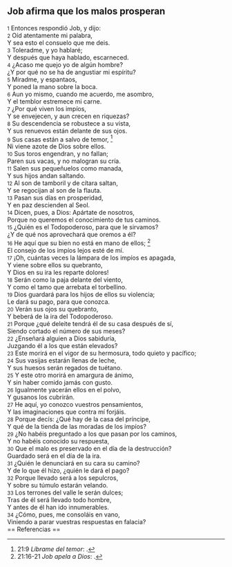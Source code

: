 == Job afirma que los malos prosperan ==

{{anchor|1}} <small>1</small> Entonces respondió Job, y dijo:<br>
{{anchor|2}} <small>2</small> Oíd atentamente mi palabra,<br>
Y sea esto el consuelo que me deis.<br>
{{anchor|3}} <small>3</small> Toleradme, y yo hablaré;<br>
Y después que haya hablado, escarneced.<br>
{{anchor|4}} <small>4</small> ¿Acaso me quejo yo de algún hombre?<br>
¿Y por qué no se ha de angustiar mi espíritu?<br>
{{anchor|5}} <small>5</small> Miradme, y espantaos,<br>
Y poned la mano sobre la boca.<br>
{{anchor|6}} <small>6</small> Aun yo mismo, cuando me acuerdo, me asombro,<br>
Y el temblor estremece mi carne.<br>
{{anchor|7}} <small>7</small> ¿Por qué viven los impíos,<br>
Y se envejecen, y aun crecen en riquezas?<br>
{{anchor|8}} <small>8</small> Su descendencia se robustece a su vista,<br>
Y sus renuevos están delante de sus ojos.<br>
{{anchor|9}} <small>9</small> Sus casas están a salvo de temor, <ref>21:9 ''Líbrame del temor'': {{lib|LU|95|4|3}}.</ref><br>
Ni viene azote de Dios sobre ellos.<br>
{{anchor|10}} <small>10</small> Sus toros engendran, y no fallan;<br>
Paren sus vacas, y no malogran su cría.<br>
{{anchor|11}} <small>11</small> Salen sus pequeñuelos como manada,<br>
Y sus hijos andan saltando.<br>
{{anchor|12}} <small>12</small> Al son de tamboril y de cítara saltan,<br>
Y se regocijan al son de la flauta.<br>
{{anchor|13}} <small>13</small> Pasan sus días en prosperidad,<br>
Y en paz descienden al Seol.<br>
{{anchor|14}} <small>14</small> Dicen, pues, a Dios: Apártate de nosotros,<br>
Porque no queremos el conocimiento de tus caminos.<br>
{{anchor|15}} <small>15</small> ¿Quién es el Todopoderoso, para que le sirvamos?<br>
¿Y de qué nos aprovechará que oremos a él?<br>
{{anchor|16}} <small>16</small> He aquí que su bien no está en mano de ellos; <ref>21:16-21 ''Job apela a Dios'': {{lib|LU|148|6|9}}.</ref><br>
El consejo de los impíos lejos esté de mí.<br>
{{anchor|17}} <small>17</small> ¡Oh, cuántas veces la lámpara de los impíos es apagada,<br>
Y viene sobre ellos su quebranto,<br>
Y Dios en su ira les reparte dolores!<br>
{{anchor|18}} <small>18</small> Serán como la paja delante del viento,<br>
Y como el tamo que arrebata el torbellino.<br>
{{anchor|19}} <small>19</small> Dios guardará para los hijos de ellos su violencia;<br>
Le dará su pago, para que conozca.<br>
{{anchor|20}} <small>20</small> Verán sus ojos su quebranto,<br>
Y beberá de la ira del Todopoderoso.<br>
{{anchor|21}} <small>21</small> Porque ¿qué deleite tendrá él de su casa después de sí,<br>
Siendo cortado el número de sus meses?<br>
{{anchor|22}} <small>22</small> ¿Enseñará alguien a Dios sabiduría,<br>
Juzgando él a los que están elevados?<br>
{{anchor|23}} <small>23</small> Este morirá en el vigor de su hermosura, todo quieto y pacífico;<br>
{{anchor|24}} <small>24</small> Sus vasijas estarán llenas de leche,<br>
Y sus huesos serán regados de tuétano.<br>
{{anchor|25}} <small>25</small> Y este otro morirá en amargura de ánimo,<br>
Y sin haber comido jamás con gusto.<br>
{{anchor|26}} <small>26</small> Igualmente yacerán ellos en el polvo,<br>
Y gusanos los cubrirán.<br>
{{anchor|27}} <small>27</small> He aquí, yo conozco vuestros pensamientos,<br>
Y las imaginaciones que contra mí forjáis.<br>
{{anchor|28}} <small>28</small> Porque decís: ¿Qué hay de la casa del príncipe,<br>
Y qué de la tienda de las moradas de los impíos?<br>
{{anchor|29}} <small>29</small> ¿No habéis preguntado a los que pasan por los caminos,<br>
Y no habéis conocido su respuesta,<br>
{{anchor|30}} <small>30</small> Que el malo es preservado en el día de la destrucción?<br>
Guardado será en el día de la ira.<br>
{{anchor|31}} <small>31</small> ¿Quién le denunciará en su cara su camino?<br>
Y de lo que él hizo, ¿quién le dará el pago?<br>
{{anchor|32}} <small>32</small> Porque llevado será a los sepulcros,<br>
Y sobre su túmulo estarán velando.<br>
{{anchor|33}} <small>33</small> Los terrones del valle le serán dulces;<br>
Tras de él será llevado todo hombre,<br>
Y antes de él han ido innumerables.<br>
{{anchor|34}} <small>34</small> ¿Cómo, pues, me consoláis en vano,<br>
Viniendo a parar vuestras respuestas en falacia?<br>
== Referencias ==

<references />
